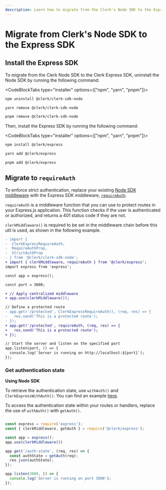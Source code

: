 ```yaml
---
description: Learn how to migrate from the Clerk's Node SDK to the Express SDK.
---
```


# Migrate from Clerk's Node SDK to the Express SDK

## Install the Express SDK

To migrate from the Clerk Node SDK to the Clerk Express SDK, uninstall the Node SDK by running the following command:

<CodeBlockTabs type="installer" options={["npm", "yarn", "pnpm"]}>
```sh filename="terminal"
npm uninstall @clerk/clerk-sdk-node
```

```sh filename="terminal"
yarn remove @clerk/clerk-sdk-node
```

```sh filename="terminal"
pnpm remove @clerk/clerk-sdk-node
```
</CodeBlockTabs>

Then, install the Express SDK by running the following command:

<CodeBlockTabs type="installer" options={["npm", "yarn", "pnpm"]}>
```sh filename="terminal"
npm install @clerk/express
```

```sh filename="terminal"
yarn add @clerk/express
```

```sh filename="terminal"
pnpm add @clerk/express
```
</CodeBlockTabs>

## Migrate to `requireAuth`

To enforce strict authentication, replace your existing [Node SDK middleware](/docs/backend-requests/handling/nodejs) with the Express SDK middleware, [`requireAuth`](/docs/references/express/require-auth).

`requireAuth` is a middleware function that you can use to protect routes in your Express.js application. This function checks if the user is authenticated or authorized, and returns a 401 status code if they are not.

`clerkMiddleware()` is required to be set in the middleware chain before this util is used, as shown in the following example.

```diff
- import {
-  ClerkExpressRequireAuth,
-  RequireAuthProp,
-  StrictAuthProp
- } from '@clerk/clerk-sdk-node';
+ import { clerkMiddleware, requireAuth } from '@clerk/express';
import express from 'express';

const app = express();

const port = 3000;

+ // Apply centralized middleware
+ app.use(clerkMiddleware());

// Define a protected route
- app.get('/protected', ClerkExpressRequireAuth(), (req, res) => {
-   res.send('This is a protected route');
- });
+ app.get('/protected', requireAuth, (req, res) => {
+   res.send('This is a protected route');
+ });

// Start the server and listen on the specified port
app.listen(port, () => {
  console.log(`Server is running on http://localhost:${port}`);
});
```

### Get authentication state

**Using Node SDK**

To retrieve the authentication state, use `withAuth()` and `ClerkExpressWithAuth()`. You can find an example [here](/docs/backend-requests/handling/nodejs#clerk-express-with-auth).

To access the authentication state within your routes or handlers, replace the use of `withAuth()` with `getAuth()`.

```jsx

const express = require('express');
const { clerkMiddleware, getAuth } = require('@clerk/express');

const app = express();
app.use(clerkMiddleware())

app.get('/auth-state', (req, res) => {
  const authState = getAuth(req);
  res.json(authState);
});

app.listen(3000, () => {
  console.log('Server is running on port 3000');
});

```
